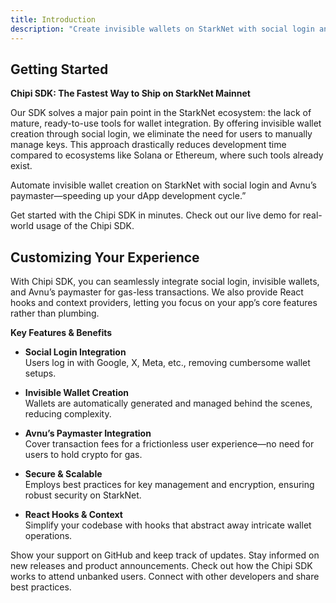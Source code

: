 ```yaml
---
title: Introduction
description: "Create invisible wallets on StarkNet with social login and Avnu's paymaster"
---
```


## Getting Started

**Chipi SDK: The Fastest Way to Ship on StarkNet Mainnet**

Our SDK solves a major pain point in the StarkNet ecosystem: the lack of mature, ready-to-use tools for wallet integration. By offering invisible wallet creation through social login, we eliminate the need for users to manually manage keys. This approach drastically reduces development time compared to ecosystems like Solana or Ethereum, where such tools already exist.

Automate invisible wallet creation on StarkNet with social login and Avnu’s paymaster—speeding up your dApp development cycle.”

<CardGroup cols={2}>
  <Card
    title="Quickstart"
    icon="book-open-cover"
    href="/quickstart"
  >
    Get started with the Chipi SDK in minutes.
  </Card>
  <Card
    title="See Demo"
    icon="eye"
    href="https://chipipay.com/"
  >
    Check out our live demo for real-world usage of the Chipi SDK.
  </Card>
</CardGroup>

## Customizing Your Experience

With Chipi SDK, you can seamlessly integrate social login, invisible wallets, and Avnu’s paymaster for gas-less transactions. We also provide React hooks and context providers, letting you focus on your app’s core features rather than plumbing.

**Key Features & Benefits**

- **Social Login Integration**  
  Users log in with Google, X, Meta, etc., removing cumbersome wallet setups.

- **Invisible Wallet Creation**  
  Wallets are automatically generated and managed behind the scenes, reducing complexity.

- **Avnu’s Paymaster Integration**  
  Cover transaction fees for a frictionless user experience—no need for users to hold crypto for gas.

- **Secure & Scalable**  
  Employs best practices for key management and encryption, ensuring robust security on StarkNet.

- **React Hooks & Context**  
  Simplify your codebase with hooks that abstract away intricate wallet operations.

<CardGroup cols={2}>
  <Card
    title="Star our Repo"
    icon="star"
    href="https://github.com/chipipay/chipi-sdk"
  >
    Show your support on GitHub and keep track of updates.
  </Card>
  <Card
    title="Follow Our Socials"
    icon="users"
    href="https://x.com/chipipay"
  >
    Stay informed on new releases and product announcements.
  </Card>
  <Card
    title="Sign up for Beta"
    icon="rocket"
    href="https://chipipay.com/beta"
  >
    Check out how the Chipi SDK works to attend unbanked users. 
  </Card>
  <Card
    title="Ping us on Telegram"
    icon="message"
    href="https://t.me/+hSAmfHZvcY9lN2Rh"
  >
    Connect with other developers and share best practices.
  </Card>
</CardGroup>
